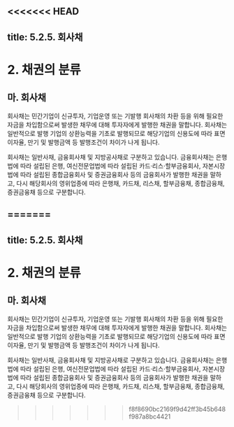 <<<<<<< HEAD
---
title: 5.2.5. 회사채
---
# 2. 채권의 분류

## 마. 회사채

회사채는 민간기업이 신규투자, 기업운영 또는 기발행 회사채의 차환 등을 위해 필요한 자금을 차입함으로써 발생한 채무에 대해 투자자에게 발행한 채권을 말합니다. 회사채는 일반적으로 발행 기업의 상환능력을 기초로 발행되므로<GTooltipIcon desc="우리나라에서 발행되는 회사채의 경우 대부분이 무보증사채로 투자자 보호를 위해 공모발행 시 반드시 복수의 신용평가기관으로부터 신용평가를 받아야 하며, 증권신고서에 당해 회사채 및 발행기업에 대한 정보를 자세히 기재하고 공시해야 함. 한편, 무보증사채 외에도 자본시장법에서 정한 금융기관이 보증한 보증사채, 담보부사채신탁법에 따라 발행한 담보부사채, 자산유동화법에 따라 발행한 자산유동화채권(ABS) 등 다양한 형태로 발행됨" severity="info"/> 해당기업의 신용도에 따라 표면이자율, 만기 및 발행금액 등 발행조건이 차이가 나게 됩니다. 

회사채는 일반사채, 금융회사채 및 지방공사채<GTooltipIcon desc="’09.2.4일부터 ’14.6.2일까지 발행된 지방공사채" severity="info"/>로 구분하고 있습니다. 금융회사채는 은행법에 따라 설립된 은행, 여신전문업법에 따라 설립된 카드·리스·할부금융회사, 자본시장법에 따라 설립된 종합금융회사 및 증권금융회사 등의 금융회사가 발행한 채권을 말하고, 다시 해당회사의 영위업종에 따라 은행채, 카드채, 리스채, 할부금융채, 종합금융채, 증권금융채 등으로 구분합니다. 

=======
---
title: 5.2.5. 회사채
---
# 2. 채권의 분류

## 마. 회사채

회사채는 민간기업이 신규투자, 기업운영 또는 기발행 회사채의 차환 등을 위해 필요한 자금을 차입함으로써 발생한 채무에 대해 투자자에게 발행한 채권을 말합니다. 회사채는 일반적으로 발행 기업의 상환능력을 기초로 발행되므로<GTooltipIcon desc="우리나라에서 발행되는 회사채의 경우 대부분이 무보증사채로 투자자 보호를 위해 공모발행 시 반드시 복수의 신용평가기관으로부터 신용평가를 받아야 하며, 증권신고서에 당해 회사채 및 발행기업에 대한 정보를 자세히 기재하고 공시해야 함. 한편, 무보증사채 외에도 자본시장법에서 정한 금융기관이 보증한 보증사채, 담보부사채신탁법에 따라 발행한 담보부사채, 자산유동화법에 따라 발행한 자산유동화채권(ABS) 등 다양한 형태로 발행됨" severity="info"/> 해당기업의 신용도에 따라 표면이자율, 만기 및 발행금액 등 발행조건이 차이가 나게 됩니다. 

회사채는 일반사채, 금융회사채 및 지방공사채<GTooltipIcon desc="’09.2.4일부터 ’14.6.2일까지 발행된 지방공사채" severity="info"/>로 구분하고 있습니다. 금융회사채는 은행법에 따라 설립된 은행, 여신전문업법에 따라 설립된 카드·리스·할부금융회사, 자본시장법에 따라 설립된 종합금융회사 및 증권금융회사 등의 금융회사가 발행한 채권을 말하고, 다시 해당회사의 영위업종에 따라 은행채, 카드채, 리스채, 할부금융채, 종합금융채, 증권금융채 등으로 구분합니다. 

>>>>>>> f8f8690bc2169f9d42ff3b45b648f987a8bc4421
